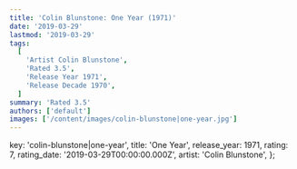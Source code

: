 ```yaml
---
title: 'Colin Blunstone: One Year (1971)'
date: '2019-03-29'
lastmod: '2019-03-29'
tags:
  [
    'Artist Colin Blunstone',
    'Rated 3.5',
    'Release Year 1971',
    'Release Decade 1970',
  ]
summary: 'Rated 3.5'
authors: ['default']
images: ['/content/images/colin-blunstone|one-year.jpg']
---
```


  key: 'colin-blunstone|one-year',
  title: 'One Year',
  release_year: 1971,
  rating: 7,
  rating_date: '2019-03-29T00:00:00.000Z',
  artist: 'Colin Blunstone',
};

<MusicRating data={data} />
